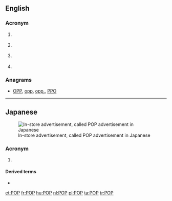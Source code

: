{{also|Pop|pop}}
==English==

===Acronym===
{{en-acronym}}

# {{context|weather|lang=en}} {{acronym of|[[probability]] of [[precipitation]]}}
# {{context|telecommunications|lang=en}} {{acronym of|[[point]] of [[presence]]}}
# {{context|trade|lang=en}} {{acronym of|{{w|Point of Purchase}}}}
# {{context|Internet|lang=en}} {{acronym of|{{w|Post Office Protocol}}}}

===Anagrams===
* [[OPP#English|OPP]], [[opp#English|opp]], [[opp.#English|opp.]], [[PPO#English|PPO]]

----

==Japanese==
[[File:セット値引き.jpg|thumbnail|In-store advertisement, called POP advertisement in Japanese]]

===Acronym===
{{ja-pos|ポップ|acronym}}

# {{context|trade|lang=ja}} {{acronym of|lang=ja|{{w|lang=ja|POP広告|Point of Purchase}}||in-store advertisement}}

====Derived terms====
* {{ja-l|POP広告|ポップこうこく|poppu kōku}}

[[et:POP]]
[[fr:POP]]
[[hu:POP]]
[[nl:POP]]
[[pl:POP]]
[[ta:POP]]
[[tr:POP]]